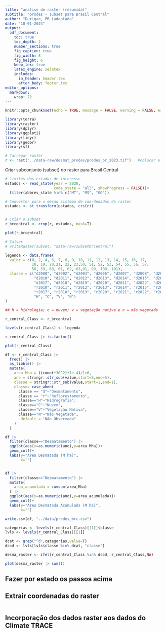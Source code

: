 ```yaml
---
title: "analise de raster (resumida)"
subtitle: "prodes - subset para Brasil Central"
author: "Durigan, PB (adaptado"
date: "10-01-2024"
output: 
  pdf_document:
    toc: true
    toc_depth: 2
    number_sections: true
    fig_caption: true
    fig_width: 8
    fig_height: 6
    keep_tex: true
    latex_engine: xelatex
    includes:
      in_header: header.tex
      after_body: footer.tex
editor_options: 
  markdown: 
    wrap: 72
---
```


```r
knitr::opts_chunk$set(echo = TRUE, message = FALSE, warning = FALSE, error = FALSE)
```

```r
library(terra)
library(raster)
library(dplyr)
library(ggplot2)
library(tidyr)
library(geobr)
library(sf)

# Carregar raster
r <- rast("../data-raw/desmat_prodes/prodes_br_2023.tif")   #colocar o caminho do arquivo raster
```

Criar subconjunto (subset) do raster para Brasil Central

```r
# Limites dos estados de interesse
estados <- read_state(year = 2020, 
                      code_state = "all", showProgress = FALSE)|> 
  filter(abbrev_state %in% c("MT", "MS", "GO"))

# Converter para o mesmo sistema de coordenadas do raster
estados <- st_transform(estados, crs(r))


# Criar o subset
r_brcentral <- crop(r, estados, mask=T)

plot(r_brcentral)

# Salvar
# writeRaster(subset, "data-raw/subsetbrcentral")
```


```r
legenda <- data.frame(
  valor = c(0, 2, 4, 6, 7, 8, 9, 10, 11, 12, 13, 14, 15, 16, 17, 
            18, 19, 20,21, 22, 23,50, 51, 52, 53, 54, 55, 56, 57, 
            58, 59, 60, 61, 62, 63,91, 99, 100, 101),
  classe = c("d2000", "d2002", "d2004", "d2006", "d2007", "d2008", "d2009",
             "d2010", "d2011", "d2012", "d2013", "d2014", "d2015", "d2016",
             "d2017", "d2018", "d2019", "d2020", "d2021", "d2022", "d2023",
             "r2010", "r2011", "r2012", "r2013", "r2014", "r2015", "r2016",
             "r2017", "r2018", "r2019", "r2020", "r2021", "r2022", "r2023",
             "H", "C", "V", "N")
)

## h = hidrologia; c = nuvem; v = vegetação nativa e n = não vegetada

r_central_Class <- r_brcentral

levels(r_central_Class) <- legenda

r_central_Class |> is.factor()

```

```r
plot(r_central_Class)
```


```r
df <- r_central_Class |> 
  freq() |> 
  as_tibble() |> 
  mutate(
    area_Mha = ((count*30^2)*1e-4)/1e6,
    ano = stringr::str_sub(value,start=2,end=5),
    classe = stringr::str_sub(value,start=1,end=1),
    classe= case_when(
      classe == "d"~"Desmatamento",
      classe == "r"~"Reflorestamento",
      classe=="H"~"Hidrografia",
      classe=="C"~"Nuvem",
      classe=="V"~"Vegetação Nativa",
      classe=="N"~"Não Vegetada",
      .default = "Não Observada"
    )
  )

```


```r
df |> 
  filter(classe=="Desmatamento") |> 
  ggplot(aes(x=as.numeric(ano),y=area_Mha))+
  geom_col()+
  labs(y="Area Desmatada (M ha)",
       x='')


df |> 
  filter(classe=="Desmatamento") |> 
  mutate(
    area_acumulada = cumsum(area_Mha)
  ) |> 
  ggplot(aes(x=as.numeric(ano),y=area_acumulada))+
  geom_col()+
  labs(y="Area Desmatada Acumulada (M ha)",
       x="")

write.csv(df, "../data/prodes_brc.csv")
```

```r
categorias <- levels(r_central_Class)[[1]]$classe
lvls <- levels(r_central_Class)[[1]]

dcat <- grep("^d",categorias,value=T)
dcod <- lvls[lvls$classe %in% dcat, "classe"]

desma_raster <- ifel(r_central_Class %in% dcod, r_central_Class,NA)
```


```r
plot(desma_raster |> sum())
```

## Fazer por estado os passos acima

## Extrair coordenadas do raster

```r

```

## Incorporação dos dados raster aos dados do Climate TRACE

```r

```

